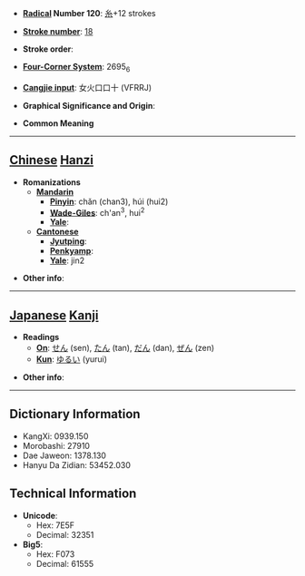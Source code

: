 * '''[[Wiktionary:Chinese radical index| Radical]] Number 120''': [[Wiktionary:Chinese radical index 糸|糸]]+12 strokes

* '''[[Wiktionary:Chinese total strokes index|Stroke number]]''': [[Wiktionary:Chinese total strokes index 18|18]]

* '''Stroke order''': 

* '''[[Wiktionary:Chinese four corner index|Four-Corner System]]''': 2695<sub>6</sub>

* '''[[Wiktionary:Chinese Cangjie index|Cangjie input]]''': 女火口口十 (VFRRJ)

* '''Graphical Significance and Origin''': 

* '''Common Meaning'''

----

== [[Chinese]] [[Hanzi]] ==

* '''Romanizations'''
** '''[[Mandarin]]'''
*** '''[[Pinyin]]''': chǎn (chan3), húi (hui2)
*** '''[[Wade-Giles]]''': ch'an<sup>3</sup>, hui<sup>2</sup>
*** '''[[Yale]]''': 
** '''[[Cantonese]]'''
*** '''[[Jyutping]]''':
*** '''[[Penkyamp]]''': 
*** '''[[Yale]]''': jin2

* '''Other info''': 

----

== [[Japanese]] [[Kanji]] ==

* '''Readings'''
** '''[[On]]''': [[せん]] (sen), [[たん]] (tan), [[だん]] (dan), [[ぜん]] (zen)
** '''[[Kun]]''': [[ゆるい]] (yurui)

* '''Other info''':  

----

== Dictionary Information ==

* KangXi: 0939.150
* Morobashi: 27910
* Dae Jaweon: 1378.130
* Hanyu Da Zidian: 53452.030

== Technical Information ==

* '''Unicode''':
** Hex: 7E5F
** Decimal: 32351
* '''Big5''':
** Hex: F073
** Decimal: 61555